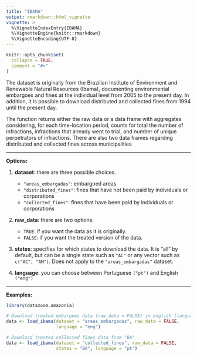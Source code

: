 ---
title: "IBAMA"
output: rmarkdown::html_vignette
vignette: >
  %\VignetteIndexEntry{IBAMA}
  %\VignetteEngine{knitr::rmarkdown}
  %\VignetteEncoding{UTF-8}
---

```{r, include = FALSE}
knitr::opts_chunk$set(
  collapse = TRUE,
  comment = "#>"
)
```

The dataset is originally from the Brazilian Institute of Environment and Renewable  Natural Resources (Ibama), documenting environmental embargoes and fines at the individual level from 2005 to the present day. In addition, it is possible to download distributed and collected fines from 1994 until the present day.

The function returns either the raw data or a data frame with aggregates considering, for each time-location period, counts for total the number of infractions, infractions that already went to trial, and number of unique perpetrators of infractions. There are also two data frames regarding distributed and collected fines across municipalities

***
**Options:**

  1. **dataset**: there are three possible choices.
      * `"areas_embargadas"`: embargoed areas
      * `"distributed_fines"`: fines that have not been paid by individuals or corporations
      * `"collected_fines"`: fines that have been paid by individuals or corporations

  2. **raw_data**: there are two options:
      * `TRUE`: if you want the data as it is originally.
      * `FALSE`: if you want the treated version of the data. 
  
  3. **states**: specifies for which states to download the data. It is "all" by default, but can be a single state such as `"AC"` or any vector such as `c("AC", "AM")`. Does not apply to the `"areas_embargadas"` dataset.

  4. **language**: you can choose between Portuguese `("pt")` and English `("eng")`
  
***

**Examples:**

```{r, eval = FALSE}
library(datazoom.amazonia)

# Download treated embargoes data (raw_data = FALSE) in english (language = "eng")
data <- load_ibama(dataset = "areas_embargadas", raw_data = FALSE, 
                   language = "eng")

# Download treated collected fines data from "BA"
data <- load_ibama(dataset = "collected_fines", raw_data = FALSE,
                   states = "BA", language = "pt")

```
